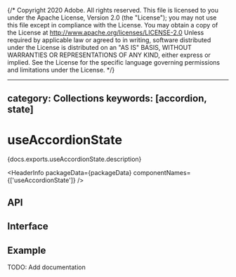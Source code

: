 {/* Copyright 2020 Adobe. All rights reserved.
This file is licensed to you under the Apache License, Version 2.0 (the "License");
you may not use this file except in compliance with the License. You may obtain a copy
of the License at http://www.apache.org/licenses/LICENSE-2.0
Unless required by applicable law or agreed to in writing, software distributed under
the License is distributed on an "AS IS" BASIS, WITHOUT WARRANTIES OR REPRESENTATIONS
OF ANY KIND, either express or implied. See the License for the specific language
governing permissions and limitations under the License. */}



---
category: Collections
keywords: [accordion, state]
---

# useAccordionState

<PageDescription>{docs.exports.useAccordionState.description}</PageDescription>

<HeaderInfo
  packageData={packageData}
  componentNames={['useAccordionState']} />

## API

<FunctionAPI function={docs.exports.useAccordionState} links={docs.links} />

## Interface

<ClassAPI links={docs.links} class={docs.links[docs.exports.useAccordionState.return.base.id]} />

## Example

TODO: Add documentation